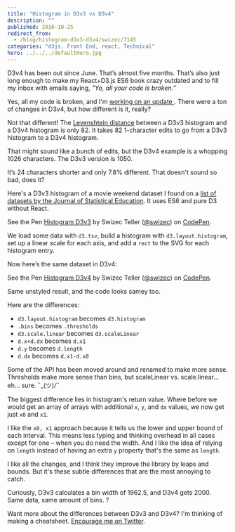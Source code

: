 ```yaml
---
title: "Histogram in D3v3 vs D3v4"
description: ""
published: 2016-10-25
redirect_from:
  - /blog/histogram-d3v3-d3v4/swizec/7145
categories: "d3js, Front End, react, Technical"
hero: ../../../defaultHero.jpg
---
```


D3v4 has been out since June. That’s almost five months. That’s also just long enough to make my React+D3.js ES6 book crazy outdated and to fill my inbox with emails saying, _"Yo, all your code is broken.”_

Yes, all my code is broken, and I'm [working on an update ](https://swizec.com/blog/work-on-reactd3js-es6-v2-begins-in-earnest/). There were a ton of changes in D3v4, but how different is it, really?

Not that different! The [Levenshtein distance](https://swizec.com/blog/levenshtein-distance-in-haskell/) between a D3v3 histogram and a D3v4 histogram is only 82. It takes 82 1-character edits to go from a D3v3 histogram to a D3v4 histogram.

That might sound like a bunch of edits, but the D3v4 example is a whopping 1026 characters. The D3v3 version is 1050.

It’s 24 characters shorter and only 7.8% different. That doesn't sound so bad, does it?

Here's a D3v3 histogram of a movie weekend dataset I found on a [list of datasets by the Journal of Statistical Education](https://ww2.amstat.org/publications/jse/jse_data_archive.htm). It uses ES6 and pure D3 without React.

See the Pen [Histogram D3v3](http://codepen.io/swizec/pen/JRzWwj/) by Swizec Teller ([@swizec](http://codepen.io/swizec)) on [CodePen](http://codepen.io).

We load some data with `d3.tsv`, build a histogram with `d3.layout.histogram`, set up a linear scale for each axis, and add a `rect` to the SVG for each histogram entry.

Now here’s the same dataset in D3v4:

See the Pen [Histogram D3v4](http://codepen.io/swizec/pen/wzOddx/) by Swizec Teller ([@swizec](http://codepen.io/swizec)) on [CodePen](http://codepen.io).

Same unstyled result, and the code looks samey too.

Here are the differences:

- `d3.layout.histogram` becomes `d3.histogram`
- `.bins` becomes `.thresholds`
- `d3.scale.linear` becomes `d3.scaleLinear`
- `d.x+d.dx` becomes `d.x1`
- `d.y` becomes `d.length`
- `d.dx` becomes `d.x1-d.x0`

Some of the API has been moved around and renamed to make more sense. Thresholds make more sense than bins, but scaleLinear vs. scale.linear… eh… sure. ¯\_(ツ)_/¯_

The biggest difference lies in histogram's return value. Where before we would get an array of arrays with additional `x`, `y`, and `dx` values, we now get just `x0` and `x1`.

I like the `x0, x1` approach because it tells us the lower and upper bound of each interval. This means less typing and thinking overhead in all cases except for one – when you do need the width. And I like the idea of relying on `length` instead of having an extra `y` property that's the same as `length`.

I like all the changes, and I think they improve the library by leaps and bounds. But it's these subtle differences that are the most annoying to catch.

Curiously, D3v3 calculates a bin width of 1962.5, and D3v4 gets 2000. Same data, same amount of bins. ?

Want more about the differences between D3v3 and D3v4? I'm thinking of making a cheatsheet. [Encourage me on Twitter](https://twitter.com/intent/tweet?url=http%3A%2F%2Fswizec.com%2Fblog%2Fhistogram-d3v3-d3v4%2Fswizec%2F7145&text=Hey%20@swizec%21%20Where%27s%20that%20d3%20cheatsheet%20you%20promised%3F&).
